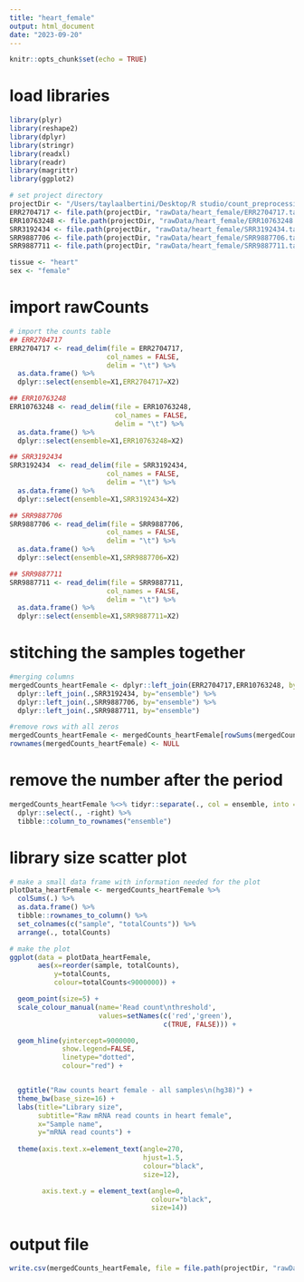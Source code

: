 ```yaml
---
title: "heart_female"
output: html_document
date: "2023-09-20"
---
```


```r
knitr::opts_chunk$set(echo = TRUE)
```

# load libraries
```r
library(plyr)
library(reshape2)
library(dplyr)
library(stringr)
library(readxl)
library(readr)
library(magrittr)
library(ggplot2)

# set project directory
projectDir <- "/Users/taylaalbertini/Desktop/R studio/count_preprocessing"
ERR2704717 <- file.path(projectDir, "rawData/heart_female/ERR2704717.tab")
ERR10763248 <- file.path(projectDir, "rawData/heart_female/ERR10763248.tab")
SRR3192434 <- file.path(projectDir, "rawData/heart_female/SRR3192434.tab")
SRR9887706 <- file.path(projectDir, "rawData/heart_female/SRR9887706.tab")
SRR9887711 <- file.path(projectDir, "rawData/heart_female/SRR9887711.tab")

tissue <- "heart"
sex <- "female"
```

# import rawCounts
```r
# import the counts table
## ERR2704717
ERR2704717 <- read_delim(file = ERR2704717,
                        col_names = FALSE,
                        delim = "\t") %>%
  as.data.frame() %>%
  dplyr::select(ensemble=X1,ERR2704717=X2)

## ERR10763248
ERR10763248 <- read_delim(file = ERR10763248,
                          col_names = FALSE,
                          delim = "\t") %>%
  as.data.frame() %>%
  dplyr::select(ensemble=X1,ERR10763248=X2)

## SRR3192434
SRR3192434  <- read_delim(file = SRR3192434,
                        col_names = FALSE,
                        delim = "\t") %>%
  as.data.frame() %>%
  dplyr::select(ensemble=X1,SRR3192434=X2)

## SRR9887706 
SRR9887706 <- read_delim(file = SRR9887706,
                        col_names = FALSE,
                        delim = "\t") %>%
  as.data.frame() %>%
  dplyr::select(ensemble=X1,SRR9887706=X2)

## SRR9887711
SRR9887711 <- read_delim(file = SRR9887711,
                        col_names = FALSE,
                        delim = "\t") %>%
  as.data.frame() %>%
  dplyr::select(ensemble=X1,SRR9887711=X2)
```

# stitching the samples together
```r
#merging columns
mergedCounts_heartFemale <- dplyr::left_join(ERR2704717,ERR10763248, by="ensemble") %>%
  dplyr::left_join(.,SRR3192434, by="ensemble") %>%
  dplyr::left_join(.,SRR9887706, by="ensemble") %>%
  dplyr::left_join(.,SRR9887711, by="ensemble")

#remove rows with all zeros
mergedCounts_heartFemale <- mergedCounts_heartFemale[rowSums(mergedCounts_heartFemale[,-1])>0,]
rownames(mergedCounts_heartFemale) <- NULL
```

# remove the number after the period
```r
mergedCounts_heartFemale %<>% tidyr::separate(., col = ensemble, into = c("ensemble", "right")) %>%
  dplyr::select(., -right) %>%
  tibble::column_to_rownames("ensemble")
```

# library size scatter plot 
```r
# make a small data frame with information needed for the plot
plotData_heartFemale <- mergedCounts_heartFemale %>%
  colSums(.) %>%
  as.data.frame() %>%
  tibble::rownames_to_column() %>%
  set_colnames(c("sample", "totalCounts")) %>%
  arrange(., totalCounts)

# make the plot
ggplot(data = plotData_heartFemale,
       aes(x=reorder(sample, totalCounts),
           y=totalCounts,
           colour=totalCounts<9000000)) +

  geom_point(size=5) +
  scale_colour_manual(name='Read count\nthreshold',
                      values=setNames(c('red','green'),
                                      c(TRUE, FALSE))) +

  geom_hline(yintercept=9000000,
             show.legend=FALSE,
             linetype="dotted",
             colour="red") +


  ggtitle("Raw counts heart female - all samples\n(hg38)") +
  theme_bw(base_size=16) +
  labs(title="Library size",
       subtitle="Raw mRNA read counts in heart female",
       x="Sample name",
       y="mRNA read counts") +
  
  theme(axis.text.x=element_text(angle=270,
                                 hjust=1.5,
                                 colour="black",
                                 size=12),

        axis.text.y = element_text(angle=0,
                                   colour="black",
                                   size=14))
```

# output file
```r
write.csv(mergedCounts_heartFemale, file = file.path(projectDir, "rawData/combinedRaw/rawCounts_heartFemale.csv"))
```





